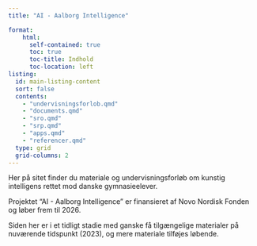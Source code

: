 ```yaml
---
title: "AI - Aalborg Intelligence"

format:
    html: 
      self-contained: true
      toc: true
      toc-title: Indhold
      toc-location: left
listing:
  id: main-listing-content
  sort: false
  contents:
    - "undervisningsforlob.qmd"
    - "documents.qmd"
    - "sro.qmd"
    - "srp.qmd"
    - "apps.qmd"
    - "referencer.qmd"
  type: grid
  grid-columns: 2
---
```


Her på sitet finder du materiale og undervisningsforløb om kunstig intelligens rettet mod danske gymnasieelever.

::: {#main-listing-content}
:::

Projektet "AI - Aalborg Intelligence" er finansieret af Novo Nordisk Fonden og løber frem til 2026.

Siden her er i et tidligt stadie med ganske få tilgængelige materialer på nuværende tidspunkt (2023), og mere materiale tilføjes løbende.


